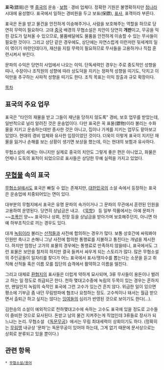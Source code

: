 '''표국'''(鏢局)은 옛 [[중국]]의 운송 · [[보험]] · 경비 업체다. 정확한 기원은 불명확하지만 [[청]]나라 시대에 융성했다. 표국에서 일하는 경비원을 두고 보표(保鏢), [[표사]], 표객이라 부른다.

표국은 돈을 받고 물건을 안전하게 이송해주거나, 사람을 보호해주는 역할을 하므로 당연히 무력이 필요하다. 고대 [[중국]] 배경의 무협소설은 치안이 당연히 '''개판'''이고, 무공을 익힌 강도가 덮쳐올 수 있으므로, 물품배달에도 물품을 안전하게 이송할 수 있는 무사들이 필요한 것이다. 그리고 상단 같은 경우에도, 상단에는 자연스럽게 이런저런 뒷세계의 일이 엮이기 마련인데다가, 재산을 지킬 무력이 필요하므로 무사들을 고용하거나 직접 훈련시켜서 부린다. 

문파의 수익은 당연히 사업에서 나오는 이익. 단독세력인 경우는 주로 중도적인 성향을 띠나, 수장이나 조직원의 성향에 따라 상도덕을 지키는 정파적 성향을 띠기도, 닥치고 이익만을 추구하는 사파적 성향을 띠기도 한다. 조직 목표는 이익 창출과 규모 확장이다.


[[목차]]
== 표국의 주요 업무 ==
표국은 "타인의 재물을 받고 그들이 재난을 당하지 않도록" 경비, 보호 업무를 받았는데, 일반적으로 널리 알려진 것은 운송업이다. 다만 표국은 꼭 표물(鏢物)이라 불리는 수화물을 지키고 운송하는데만 종사한 것은 아니고, 집이나 가게를 지키는 업무도 맡아보고 있었다. 현대의 경비 업체와 유사한 입장이었던 것이다. 더욱이 이렇게 표국이 지키던 재물을 잃거나 손해를 보는 상황이 생기면 보상을 했는데, 이는 현대의 보험과 유사하다.

무협소설의 세계는 아니지만 실제로 중국의 치안도 그렇게 좋은 편은 아니었고, 화물은 언제나 도둑의 표적이 되었으므로 표사들은 상당한 무예 실력을 가지고 있었다.
== [[무협물]] 속의 표국 ==
[[무협소설]]에서도 표국은 빠질 수 없는 존재지만, [[대한민국]]의 소설 속에서 등장하는 표국은 운송업에 치중되어있는 면이 있다.

대부분의 무협지에서 표국은 유명 문파의 속가이거나 그 문파의 무관에서 훈련된 인원을 고용하여 운영된다. 당연히 상납금은 내고. 《[[묵향]]》 등 일부 작품에서는 아예 문파가 ~~[[조폭]]인 양~~ 표국이나 상회, 전장 등을 상납금을 받아가며 보호해주던지, 아니면 아예 하부조직으로 끼는 경우도 있다. 

대개 [[녹림]]이라 불리는 [[산적]]들과 사전에 합의하는 경우가 많다. 보통 상호간에 싸워봐야 인원만 축나고 손해니 그냥 사전에 합의한 통행료를 지불하고 퉁친다는 개념을 제시한다. 하지만 엄청난 고가의 표물의 경우에는 통행료로 만족하지 않을테니, 표국에서도 그런 표물은 보안을 철저히 하지만 결국 들켜서 싸우게 되는 스토리가 많다. 많은 무협소설의 주인공들이 일자리를 찾다가 어느 표국에서 표사/쟁자수를 뽑는다는 소문을 듣고 취직해 산적들 혹은 이름 모를 집단의 습격에서 활약하고 이름을 떨친다.

그리고 대체로 [[환협지]]의 표사들은 더럽게 약하게 묘사되며, 3류 무사들이 용돈이나 벌려고 하는 일 정도로 취급되곤 한다. 천하 몇대고수중에 녹림의 두목이 있는 경우는 흔하지만, 왠일인지 녹림의 숙적인 표국에 그런 고수가 있는건 흔치 않다. 위급한 일이 있으면 평소에 기부금 좀 내던 무림방파에 협조나 요청하는 정도. 고수씩이나 돼서는 월급 받으면서 출퇴근 하고 싶지는 않다는 [[잉여]]들의 심리가 반영된 것으로 보이기도 한다(…).

김한승의 소설이 예외적으로 천하몇대고수에 속하는 고수도 표국에 있을 정도로 고수들이 즐비한 것으로 묘사된다. 돈받고 남의 물건 지켜주는게 직업인데 3류들로 장사가 되느냐는 논리. 무협소설 《[[독문무공]]》에서는 무림 최대세력이 상회이기도 하다. (정확히는 [[무림맹]] 내규상 '문파'는 독문무공이 있어야 하는데, 그게 없기 때문에 문서상으로는 상회로 분류되고 있을 뿐이다.)

== 관련 항목 ==
 * [[무협소설/용어]]
